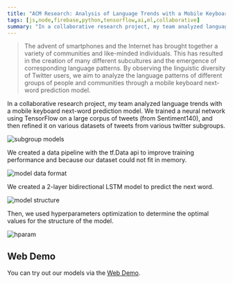 ```yaml
---
title: "ACM Research: Analysis of Language Trends with a Mobile Keyboard Prediction Model"
tags: [js,node,firebase,python,tensorflow,ai,ml,collaborative]
summary: "In a collaborative research project, my team analyzed language trends with a mobile keyboard next-word prediction model."
---
```


> The advent of smartphones and the Internet has brought together a variety of communities and like-minded individuals. This has resulted in the creation of many different subcultures and the emergence of corresponding language patterns. By observing the linguistic diversity of Twitter users, we aim to analyze the language patterns of different groups of people and communities through a mobile keyboard next-word prediction model.

In a collaborative research project, my team analyzed language trends with a mobile keyboard next-word prediction model. We trained a neural network using TensorFlow on a large corpus of tweets (from Sentiment140), and then refined it on various datasets of tweets from various twitter subgroups.

![subgroup models](/images/acm-research/subgroup-models.png)

We created a data pipeline with the tf.Data api to improve training performance and because our dataset could not fit in memory.

![model data format](/images/acm-research/model-data-format.png)

We created a 2-layer bidirectional LSTM model to predict the next word.

![model structure](/images/acm-research/model-structure.png)

Then, we used hyperparameters optimization to determine the optimal values for the structure of the model.

![hparam](/images/acm-research/hparam.png)

## Web Demo
You can try out our models via the [Web Demo](https://mobilekeyboard.web.app/).
